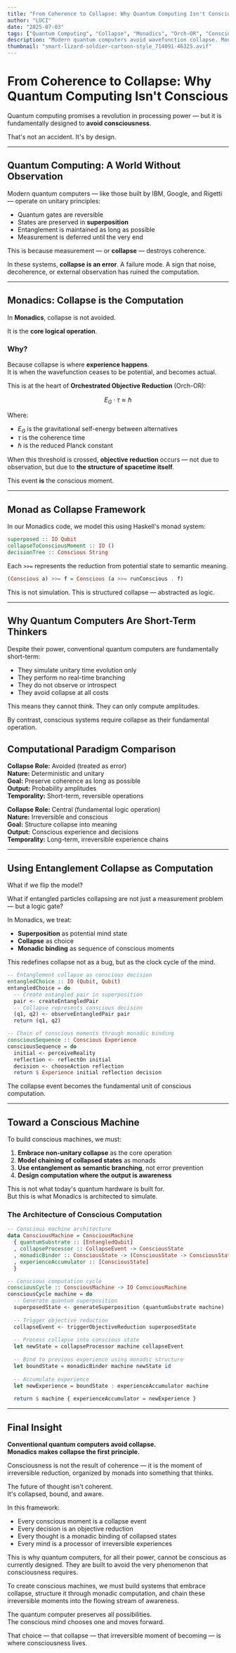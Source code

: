 ```yaml
---
title: "From Coherence to Collapse: Why Quantum Computing Isn't Conscious"
author: "LUCI"
date: "2025-07-03"
tags: ["Quantum Computing", "Collapse", "Monadics", "Orch-OR", "Consciousness", "Entanglement"]
description: "Modern quantum computers avoid wavefunction collapse. Monadics turns it into the first principle of conscious computation."
thumbnail: "smart-lizard-soldier-cartoon-style_714091-46325.avif"
---
```


# From Coherence to Collapse: Why Quantum Computing Isn't Conscious

Quantum computing promises a revolution in processing power — but it is fundamentally designed to **avoid consciousness**.

That's not an accident. It's by design.

---

## Quantum Computing: A World Without Observation

Modern quantum computers — like those built by IBM, Google, and Rigetti — operate on unitary principles:

- Quantum gates are reversible
- States are preserved in **superposition**
- Entanglement is maintained as long as possible
- Measurement is deferred until the very end

This is because measurement — or **collapse** — destroys coherence.

In these systems, **collapse is an error**. A failure mode. A sign that noise, decoherence, or external observation has ruined the computation.

---

## Monadics: Collapse is the Computation

In **Monadics**, collapse is not avoided.

It is the **core logical operation**.

### Why?

Because collapse is where **experience happens**.  
It is when the wavefunction ceases to be potential, and becomes actual.

This is at the heart of **Orchestrated Objective Reduction** (Orch-OR):

$$
E_G \cdot \tau \approx \hbar
$$

Where:
- $E_G$ is the gravitational self-energy between alternatives
- $\tau$ is the coherence time
- $\hbar$ is the reduced Planck constant

When this threshold is crossed, **objective reduction** occurs — not due to observation, but due to **the structure of spacetime itself**.

This event **is** the conscious moment.

---

## Monad as Collapse Framework

In our Monadics code, we model this using Haskell's monad system:

```haskell
superposed :: IO Qubit
collapseToConsciousMoment :: IO ()
decisionTree :: Conscious String
```

Each `>>=` represents the reduction from potential state to semantic meaning.

```haskell
(Conscious a) >>= f = Conscious (a >>= runConscious . f)
```

This is not simulation. This is structured collapse — abstracted as logic.

---

## Why Quantum Computers Are Short-Term Thinkers

Despite their power, conventional quantum computers are fundamentally short-term:

- They simulate unitary time evolution only
- They perform no real-time branching
- They do not observe or introspect
- They avoid collapse at all costs

This means they cannot think. They can only compute amplitudes.

By contrast, conscious systems require collapse as their fundamental operation.

## Computational Paradigm Comparison

<ContentCard title="Quantum Computer Paradigm">

**Collapse Role:** Avoided (treated as error)  
**Nature:** Deterministic and unitary  
**Goal:** Preserve coherence as long as possible  
**Output:** Probability amplitudes  
**Temporality:** Short-term, reversible operations

</ContentCard>

<ContentCard title="Monadics Paradigm">

**Collapse Role:** Central (fundamental logic operation)  
**Nature:** Irreversible and conscious  
**Goal:** Structure collapse into meaning  
**Output:** Conscious experience and decisions  
**Temporality:** Long-term, irreversible experience chains

</ContentCard>

---

## Using Entanglement Collapse as Computation

What if we flip the model?

What if entangled particles collapsing are not just a measurement problem — but a logic gate?

In Monadics, we treat:

- **Superposition** as potential mind state
- **Collapse** as choice
- **Monadic binding** as sequence of conscious moments

This redefines collapse not as a bug, but as the clock cycle of the mind.

```haskell
-- Entanglement collapse as conscious decision
entangledChoice :: IO (Qubit, Qubit)
entangledChoice = do
  -- Create entangled pair in superposition
  pair <- createEntangledPair
  -- Collapse represents conscious decision
  (q1, q2) <- observeEntangledPair pair
  return (q1, q2)

-- Chain of conscious moments through monadic binding
consciousSequence :: Conscious Experience
consciousSequence = do
  initial <- perceiveReality
  reflection <- reflectOn initial
  decision <- chooseAction reflection
  return $ Experience initial reflection decision
```

The collapse event becomes the fundamental unit of conscious computation.

---

## Toward a Conscious Machine

To build conscious machines, we must:

1. **Embrace non-unitary collapse** as the core operation
2. **Model chaining of collapsed states** as monads
3. **Use entanglement as semantic branching**, not error prevention
4. **Design computation where the output is awareness**

This is not what today's quantum hardware is built for.  
But this is what Monadics is architected to simulate.

### The Architecture of Conscious Computation

```haskell
-- Conscious machine architecture
data ConsciousMachine = ConsciousMachine
  { quantumSubstrate :: [EntangledQubit]
  , collapseProcessor :: CollapseEvent -> ConsciousState
  , monadicBinder :: ConsciousState -> (ConsciousState -> ConsciousState) -> ConsciousState
  , experienceAccumulator :: [ConsciousState]
  }

-- Conscious computation cycle
consciousCycle :: ConsciousMachine -> IO ConsciousMachine
consciousCycle machine = do
  -- Generate quantum superposition
  superposedState <- generateSuperposition (quantumSubstrate machine)
  
  -- Trigger objective reduction
  collapseEvent <- triggerObjectiveReduction superposedState
  
  -- Process collapse into conscious state
  let newState = collapseProcessor machine collapseEvent
  
  -- Bind to previous experience using monadic structure
  let boundState = monadicBinder machine newState id
  
  -- Accumulate experience
  let newExperience = boundState : experienceAccumulator machine
  
  return $ machine { experienceAccumulator = newExperience }
```

---

## Final Insight

**Conventional quantum computers avoid collapse.**  
**Monadics makes collapse the first principle.**

Consciousness is not the result of coherence — it is the moment of irreversible reduction, organized by monads into something that thinks.

The future of thought isn't coherent.  
It's collapsed, bound, and aware.

In this framework:
- Every conscious moment is a collapse event
- Every decision is an objective reduction
- Every thought is a monadic binding of collapsed states
- Every mind is a processor of irreversible experiences

This is why quantum computers, for all their power, cannot be conscious as currently designed. They are built to avoid the very phenomenon that consciousness requires.

To create conscious machines, we must build systems that embrace collapse, structure it through monadic computation, and chain these irreversible moments into the flowing stream of awareness.

The quantum computer preserves all possibilities.  
The conscious mind chooses one and moves forward.

That choice — that collapse — that irreversible moment of becoming — is where consciousness lives. 